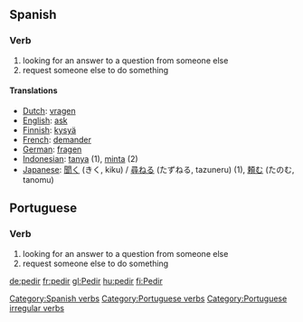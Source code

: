 ==Spanish==
===Verb===
[[Category:Spanish verbs]]
# looking for an answer to a question from someone else
# request someone else to do something

====Translations====
*[[Dutch]]: [[vragen]]
*[[English]]: [[ask]]
*[[Finnish]]: [[kysyä]]
*[[French]]: [[demander]]
*[[German]]: [[fragen]]
*[[Indonesian]]: [[tanya]] (1), [[minta]] (2)
*[[Japanese]]: [[聞く]] (きく, kiku) / [[尋ねる]] (たずねる, tazuneru) (1), [[頼む]] (たのむ, tanomu)

==Portuguese==
===Verb===
[[Category:Portuguese verbs]]
[[Category:Portuguese irregular verbs]]
# looking for an answer to a question from someone else
# request someone else to do something

[[de:pedir]]
[[fr:pedir]]
[[gl:Pedir]]
[[hu:pedir]]
[[fi:Pedir]]